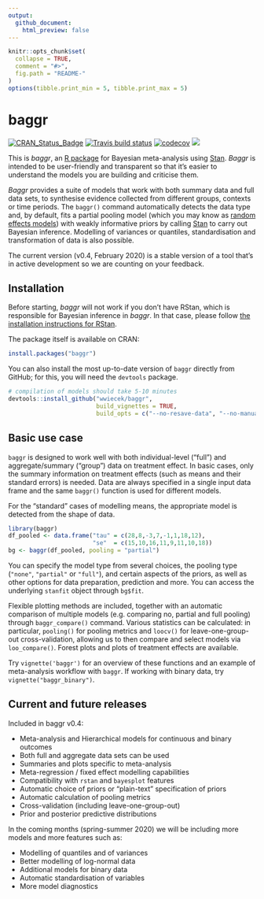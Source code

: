```yaml
---
output:
  github_document:
    html_preview: false
---
```


<!-- README.md is generated from README.Rmd. Please edit that file -->

```r
knitr::opts_chunk$set(
  collapse = TRUE,
  comment = "#>",
  fig.path = "README-"
)
options(tibble.print_min = 5, tibble.print_max = 5)
```



# baggr

<!-- badges: start -->
[![CRAN\_Status\_Badge](http://www.r-pkg.org/badges/version-last-release/baggr?color=green)](http://cran.r-project.org/package=baggr)
[![Travis build status](https://travis-ci.org/wwiecek/baggr.svg?branch=cran)](https://travis-ci.org/wwiecek/baggr)
[![codecov](https://codecov.io/gh/wwiecek/baggr/branch/master/graph/badge.svg)](https://codecov.io/gh/wwiecek/baggr)
[![](https://cranlogs.r-pkg.org/badges/baggr)](https://cran.rstudio.com/web/packages/baggr/index.html)
<!-- badges: end -->

This is _baggr_, an [R package](https://www.r-project.org/) for Bayesian meta-analysis using [Stan](https://mc-stan.org/). _Baggr_ is intended to be user-friendly and transparent so that it's easier to understand the models you are building and criticise them. 

_Baggr_ provides a suite of models that work with both summary data and full data sets, to synthesise evidence collected from different groups, contexts or time periods. The `baggr()` command automatically detects the data type and, by default, fits a partial pooling model (which you may know as [random effects models](https://stats.stackexchange.com/questions/4700/what-is-the-difference-between-fixed-effect-random-effect-and-mixed-effect-mode)) with weakly informative priors by calling [Stan](https://mc-stan.org/) to carry out Bayesian inference. Modelling of variances or quantiles, standardisation and transformation of data is also possible.

The current version (v0.4, February 2020) is a stable version of a tool that's in active development so we are counting on your feedback.




## Installation

Before starting, _baggr_ will not work if you don't have RStan, which is responsible for Bayesian inference in _baggr_. In that case, please follow [the installation instructions for RStan](https://github.com/stan-dev/rstan/wiki/RStan-Getting-Started).

The package itself is available on CRAN:

```r
install.packages("baggr")
```

You can also install the most up-to-date version of `baggr` directly from GitHub; for this, you will need the `devtools` package.

```r
# compilation of models should take 5-10 minutes
devtools::install_github("wwiecek/baggr", 
                         build_vignettes = TRUE,
                         build_opts = c("--no-resave-data", "--no-manual"))
```



## Basic use case

`baggr` is designed to work well with both individual-level ("full") and aggregate/summary ("group") data on treatment effect. In basic cases, only the summary information on treatment effects (such as means and their standard errors) is needed. Data are always specified in a single input data frame and the same `baggr()` function is used for different models. 

For the "standard" cases of modelling means, the appropriate model is detected from the shape of data.

```r
library(baggr)
df_pooled <- data.frame("tau" = c(28,8,-3,7,-1,1,18,12),
                        "se"  = c(15,10,16,11,9,11,10,18))
bg <- baggr(df_pooled, pooling = "partial")
```

You can specify the model type from several choices, the pooling type (`"none"`, `"partial"` or `"full"`), and certain aspects of the priors, as well as other options for data preparation, prediction and more. You can access the underlying `stanfit` object through `bg$fit`.

Flexible plotting methods are included, together with an automatic comparison of multiple models (e.g. comparing no, partial and full pooling) through `baggr_compare()` command. Various statistics can be calculated: in particular, `pooling()` for pooling metrics and `loocv()` for leave-one-group-out cross-validation, allowing us to then compare and select models via `loo_compare()`. Forest plots and plots of treatment effects are available. 

Try `vignette('baggr')` for an overview of these functions and an example of meta-analysis workflow with `baggr`. If working with binary data, try `vignette("baggr_binary")`.



## Current and future releases

Included in baggr v0.4:

* Meta-analysis and Hierarchical models for continuous and binary outcomes
* Both full and aggregate data sets can be used
* Summaries and plots specific to meta-analysis
* Meta-regression / fixed effect modelling capabilities
* Compatibility with `rstan` and `bayesplot` features
* Automatic choice of priors or "plain-text" specification of priors
* Automatic calculation of pooling metrics
* Cross-validation (including leave-one-group-out)
* Prior and posterior predictive distributions

In the coming months (spring-summer 2020) we will be including more models and more features such as:

* Modelling of quantiles and of variances
* Better modelling of log-normal data
* Additional models for binary data
* Automatic standardisation of variables
* More model diagnostics
